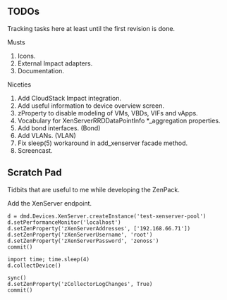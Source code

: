 == TODOs ==

Tracking tasks here at least until the first revision is done.

;Musts
# Icons.
# External Impact adapters.
# Documentation.

;Niceties
# Add CloudStack Impact integration.
# Add useful information to device overview screen.
# zProperty to disable modeling of VMs, VBDs, VIFs and vApps.
# Vocabulary for XenServerRRDDataPointInfo *_aggregation properties.
# Add bond interfaces. (Bond)
# Add VLANs. (VLAN)
# Fix sleep(5) workaround in add_xenserver facade method.
# Screencast.

== Scratch Pad ==

Tidbits that are useful to me while developing the ZenPack.

;Add the XenServer endpoint.
<pre>
d = dmd.Devices.XenServer.createInstance('test-xenserver-pool')
d.setPerformanceMonitor('localhost')
d.setZenProperty('zXenServerAddresses', ['192.168.66.71'])
d.setZenProperty('zXenServerUsername', 'root')
d.setZenProperty('zXenServerPassword', 'zenoss')
commit()

import time; time.sleep(4)
d.collectDevice()

sync()
d.setZenProperty('zCollectorLogChanges', True)
commit()
</pre>
